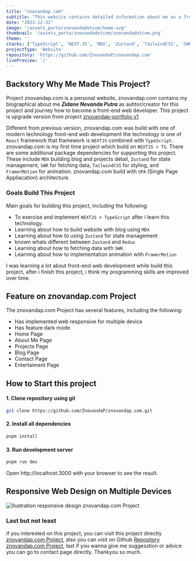 ```yaml
---
title: "znovandap.com"
subtitle: "This website contains detailed information about me as a front-end web developer."
date: "2023-12-31"
image: "/assets_porto/znovandadotcom/home.svg"
thumbnail: '/assets_porto/znovandadotcom/znovandadotcom.png'
theme: ''
stacks: ['TypeScript', 'NEXT.JS', 'MDX', 'Zustand', 'TailwindCSS', 'SWR', 'FramerMotion']
projectType: 'Website'
repository: 'https://github.com/ZnovandaP/znovandap.com'
livePreview: '/'
---
```


## Backstory Why Me Made This Project?

Project znovandap.com is a personal website, znovandap.com contains my biographical about me 
***Zidane Novanda Putra***  as auhtor/creator for this project and journey how to become a front-end
web developer. This project is upgrade version from project [znovandap-portfolio v1](/projects/portfolio-v1)

Different from previous version, znovandap.com was build with one of modern technology front-end web
development the technology is one of `React` framework that framework is `NEXTJS` combined with
`TypeScript`. znovandap.com is my first time project which build on `NEXTJS + TS`. There are 
some additional package dependencies for supporting this project. These include `MDX` building blog 
and projects detail, `Zustand` for state management, `SWR` for fetching data, `TailwindCSS` for 
styling, and `FramerMotion` for animation. znovandap.com build with `SPA` (Single Page Appliacation) 
architecture.  

### Goals Build This Project

Main goals for building this project, including the following: 

- To exercise and implement `NEXTJS + TypeScript` after i learn this technology.
- Learning about how to build website with blog using `MDX`
- Learning about how to using `Zustand` for state management
- known whats different between `Zustand` and `Redux`
- Learning about how to fetching data with `SWR`
- Learning about how to implementation animation with `FramerMotion`

I was learning a lot about front-end web development while build this project, after i finish this
project, i think my programming skills are improved over time. 

## Feature on znovandap.com Project

The znovandap.com Project has several features, including the following:
  - Has implemented web responsive for multiple device
  - Has feature dark mode
  - Home Page
  - About Me Page
  - Projects Page
  - Blog Page
  - Contact Page
  - Entertaiment Page

## How to Start this project

#### 1. Clone repository using git

```bash
git clone https://github.com/ZnovandaP/znovandap.com.git
```

#### 2. Install all dependencies

```bash
pnpm install
```

#### 3. Run development server

```bash
pnpm run dev
```
Open http://localhost:3000 with your browser to see the result.

## Responsive Web Design on Multiple Devices

![Ilustration responsive design znovandap.com Project](/assets_porto/znovandadotcom/responsive.svg)


### Last but not least

if you interested on this project, you can visit this project directly 
[znovandap.com Project](/), 
also you can visit on Github [Repository znovandap.com Project](https://github.com/ZnovandaP/znovandap.com/), last if you wanna give me suggesstion or advice you can go to contact page directly. Thankyou so much.  

